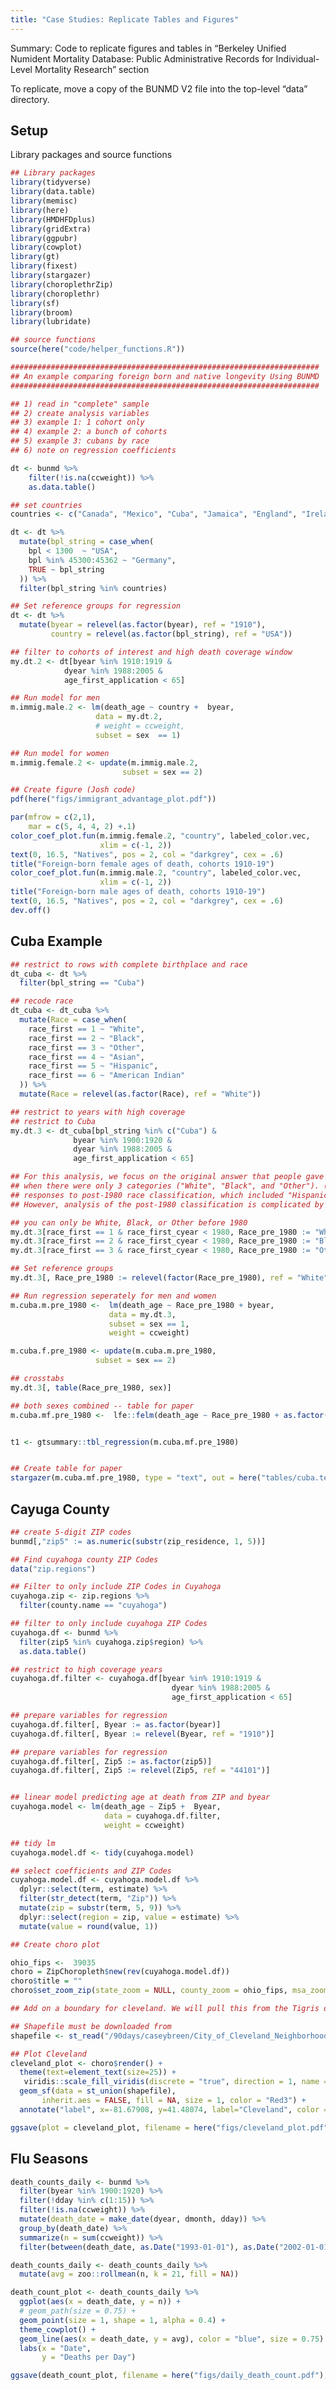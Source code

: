 ```yaml
---
title: "Case Studies: Replicate Tables and Figures"
---
```


Summary: Code to replicate figures and tables in "Berkeley Unified Numident Mortality Database: Public Administrative Records for Individual-Level Mortality Research" section 

To replicate, move a copy of the BUNMD V2 file into the top-level "data" directory. 

## Setup 

Library packages and source functions 

```r
## Library packages 
library(tidyverse)
library(data.table)
library(memisc)
library(here)
library(HMDHFDplus)
library(gridExtra)
library(ggpubr)
library(cowplot)
library(gt)
library(fixest)
library(stargazer)
library(choroplethrZip)
library(choroplethr)
library(sf)
library(broom)
library(lubridate)

## source functions 
source(here("code/helper_functions.R"))
```

```r
#####################################################################
## An example comparing foreign born and native longevity Using BUNMD
##################################################################### 

## 1) read in "complete" sample
## 2) create analysis variables
## 3) example 1: 1 cohort only
## 4) example 2: a bunch of cohorts
## 5) example 3: cubans by race
## 6) note on regression coefficients

dt <- bunmd %>% 
    filter(!is.na(ccweight)) %>% 
    as.data.table()

## set countries 
countries <- c("Canada", "Mexico", "Cuba", "Jamaica", "England", "Ireland", "Greece", "Italy", "Portugal", "Austria", "Philippines", "Japan", "Syria", "Czechoslovakia", "Germany", "Poland", "Yugoslavia", "Russia", "China", "USA")

dt <- dt %>% 
  mutate(bpl_string = case_when(
    bpl < 1300  ~ "USA",
    bpl %in% 45300:45362 ~ "Germany",
    TRUE ~ bpl_string
  )) %>% 
  filter(bpl_string %in% countries)

## Set reference groups for regression
dt <- dt %>% 
  mutate(byear = relevel(as.factor(byear), ref = "1910"),
         country = relevel(as.factor(bpl_string), ref = "USA"))

## filter to cohorts of interest and high death coverage window 
my.dt.2 <- dt[byear %in% 1910:1919 &
            dyear %in% 1988:2005 &
            age_first_application < 65]

## Run model for men 
m.immig.male.2 <- lm(death_age ~ country +  byear,
                   data = my.dt.2,
                   # weight = ccweight,
                   subset = sex  == 1)

## Run model for women 
m.immig.female.2 <- update(m.immig.male.2,
                         subset = sex == 2)

## Create figure (Josh code)
pdf(here("figs/immigrant_advantage_plot.pdf")) 

par(mfrow = c(2,1),
    mar = c(5, 4, 4, 2) +.1)
color_coef_plot.fun(m.immig.female.2, "country", labeled_color.vec,
                    xlim = c(-1, 2))
text(0, 16.5, "Natives", pos = 2, col = "darkgrey", cex = .6)
title("Foreign-born female ages of death, cohorts 1910-19")
color_coef_plot.fun(m.immig.male.2, "country", labeled_color.vec,
                    xlim = c(-1, 2))
title("Foreign-born male ages of death, cohorts 1910-19")
text(0, 16.5, "Natives", pos = 2, col = "darkgrey", cex = .6)
dev.off()
```

## Cuba Example 

```r
## restrict to rows with complete birthplace and race
dt_cuba <- dt %>% 
  filter(bpl_string == "Cuba") 

## recode race
dt_cuba <- dt_cuba %>% 
  mutate(Race = case_when(
    race_first == 1 ~ "White",
    race_first == 2 ~ "Black",
    race_first == 3 ~ "Other", 
    race_first == 4 ~ "Asian", 
    race_first == 5 ~ "Hispanic",
    race_first == 6 ~ "American Indian"
  )) %>% 
  mutate(Race = relevel(as.factor(Race), ref = "White"))

## restrict to years with high coverage 
## restrict to Cuba
my.dt.3 <- dt_cuba[bpl_string %in% c("Cuba") &
              byear %in% 1900:1920 &
              dyear %in% 1988:2005 &
              age_first_application < 65]

## For this analysis, we focus on the original answer that people gave to the race question. Most of these responses were prior to 1980, 
## when there were only 3 categories ("White", "Black", and "Other"). (A possible extension of this initial analysis would be to consider 
## responses to post-1980 race classification, which included "Hispanic", "Asian", and "Native American".
## However, analysis of the post-1980 classification is complicated by the fact that most of these respondents were filling out the form for a 2nd time

## you can only be White, Black, or Other before 1980
my.dt.3[race_first == 1 & race_first_cyear < 1980, Race_pre_1980 := "White"]
my.dt.3[race_first == 2 & race_first_cyear < 1980, Race_pre_1980 := "Black"]
my.dt.3[race_first == 3 & race_first_cyear < 1980, Race_pre_1980 := "Other"]

## Set reference groups
my.dt.3[, Race_pre_1980 := relevel(factor(Race_pre_1980), ref = "White")]

## Run regression seperately for men and women
m.cuba.m.pre_1980 <-  lm(death_age ~ Race_pre_1980 + byear,
                      data = my.dt.3,
                      subset = sex == 1,
                      weight = ccweight)

m.cuba.f.pre_1980 <- update(m.cuba.m.pre_1980,
                   subset = sex == 2)

## crosstabs
my.dt.3[, table(Race_pre_1980, sex)]

## both sexes combined -- table for paper
m.cuba.mf.pre_1980 <-  lfe::felm(death_age ~ Race_pre_1980 + as.factor(sex) | byear, data = my.dt.3, weights = my.dt.3$ccweight)


t1 <- gtsummary::tbl_regression(m.cuba.mf.pre_1980)


## Create table for paper
stargazer(m.cuba.mf.pre_1980, type = "text", out = here("tables/cuba.tex"))
```

## Cayuga County 

```r
## create 5-digit ZIP codes
bunmd[,"zip5" := as.numeric(substr(zip_residence, 1, 5))]

## Find cuyahoga county ZIP Codes
data("zip.regions")

## Filter to only include ZIP Codes in Cuyahoga
cuyahoga.zip <- zip.regions %>%
  filter(county.name == "cuyahoga")

## filter to only include cuyahoga ZIP Codes
cuyahoga.df <- bunmd %>% 
  filter(zip5 %in% cuyahoga.zip$region) %>% 
  as.data.table()

## restrict to high coverage years
cuyahoga.df.filter <- cuyahoga.df[byear %in% 1910:1919 &
                                    dyear %in% 1988:2005 &
                                    age_first_application < 65]

## prepare variables for regression
cuyahoga.df.filter[, Byear := as.factor(byear)]
cuyahoga.df.filter[, Byear := relevel(Byear, ref = "1910")]

## prepare variables for regression
cuyahoga.df.filter[, Zip5 := as.factor(zip5)]
cuyahoga.df.filter[, Zip5 := relevel(Zip5, ref = "44101")]


## linear model predicting age at death from ZIP and byear 
cuyahoga.model <- lm(death_age ~ Zip5 +  Byear,
                     data = cuyahoga.df.filter,
                     weight = ccweight)

## tidy lm 
cuyahoga.model.df <- tidy(cuyahoga.model)

## select coefficients and ZIP Codes
cuyahoga.model.df <- cuyahoga.model.df %>%
  dplyr::select(term, estimate) %>% 
  filter(str_detect(term, "Zip")) %>% 
  mutate(zip = substr(term, 5, 9)) %>% 
  dplyr::select(region = zip, value = estimate) %>% 
  mutate(value = round(value, 1))

## Create choro plot

ohio_fips <-  39035
choro = ZipChoropleth$new(rev(cuyahoga.model.df))
choro$title = ""
choro$set_zoom_zip(state_zoom = NULL, county_zoom = ohio_fips, msa_zoom = NULL, zip_zoom = NULL)

## Add on a boundary for cleveland. We will pull this from the Tigris database. 

## Shapefile must be downloaded from 
shapefile <- st_read("/90days/caseybreen/City_of_Cleveland_Neighborhoods_2012_no_lake/City_of_Cleveland_Neighborhoods_2012_no_lake.shp") 

## Plot Cleveland
cleveland_plot <- choro$render() +
  theme(text=element_text(size=25)) + 
   viridis::scale_fill_viridis(discrete = "true", direction = 1, name = "Difference in e65") + #  scale_fill_brewer(name="E65", palette = "Greens", direction = 1, na.value="grey", drop=FALSE) +
  geom_sf(data = st_union(shapefile),
       inherit.aes = FALSE, fill = NA, size = 1, color = "Red3") +
  annotate("label", x=-81.67908, y=41.48074, label="Cleveland", color = "Black", size = 8)

ggsave(plot = cleveland_plot, filename = here("figs/cleveland_plot.pdf"), width = 12, height = 8)
```

## Flu Seasons 

```r
death_counts_daily <- bunmd %>% 
  filter(byear %in% 1900:1920) %>% 
  filter(!dday %in% c(1:15)) %>% 
  filter(!is.na(ccweight)) %>% 
  mutate(death_date = make_date(dyear, dmonth, dday)) %>% 
  group_by(death_date) %>% 
  summarize(n = sum(ccweight)) %>% 
  filter(between(death_date, as.Date("1993-01-01"), as.Date("2002-01-01")))

death_counts_daily <- death_counts_daily %>% 
  mutate(avg = zoo::rollmean(n, k = 21, fill = NA))

death_count_plot <- death_counts_daily %>% 
  ggplot(aes(x = death_date, y = n)) + 
  # geom_path(size = 0.75) + 
  geom_point(size = 1, shape = 1, alpha = 0.4) + 
  theme_cowplot() + 
  geom_line(aes(x = death_date, y = avg), color = "blue", size = 0.75) + 
  labs(x = "Date",
       y = "Deaths per Day")

ggsave(death_count_plot, filename = here("figs/daily_death_count.pdf"), width = 10, height = 2.6)
```



